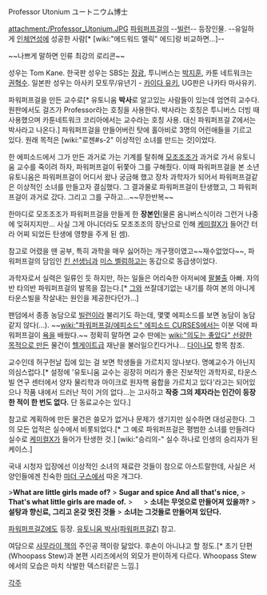 Professor Utonium
ユートニウム博士

attachment:/Professor_Utonium.JPG
[[파워퍼프걸]]의 --[[빌런]]-- 등장인물. --유일하게 [[인체연성]]에 성공한 사람[* [wiki:"에드워드 엘릭" 에드]랑 비교하면...]--

~~나쁘게 말하면 인류 최강의 로리콘~~

성우는 Tom Kane.
한국판 성우는 SBS는 [[장광]], 투니버스는 [[박조호|박지훈]], 카툰 네트워크는 [[권혁수]].
일본판 성우는 아사키 모토무/유년기 - [[카이다 유키]], UG판은 나카타 마사유키.

파워퍼프걸을 만든 교수로[* 유토니움 '''박사'''로 알고있는 사람들이 있는데 엄연히 교수다. 원판에서도 걸즈가 Professor라는 호칭을 사용한다. 박사라는 호칭은 투니버스 더빙 때 사용했으며 카툰네트워크 코리아에서는 교수라는 호칭 사용. 대신 파워퍼프걸 Z에서는 박사라고 나온다.] 파워퍼프걸을 만들어버린 탓에 홀아비로 3명의 어린애들을 기르고 있다. 원래 목적은 [wiki:"로젠#s-2" 이상적인 소녀를 만드는 것]이었다.

한 에피소드에서 그가 만든 과거로 가는 기계를 탈취해 [[모조조조]]가 과거로 가서 유토니움 교수를 죽이려 하자, 파워퍼프걸이 뒤쫓아 그를 구해줬다. 이때 파워퍼프걸을 본 소년 유토니움은 파워퍼프걸이 어디서 왔나 궁금해 했고 장차 과학자가 되어서 파워퍼프걸같은 이상적인 소녀를 만들고자 결심했다. 그 결과물로 파워퍼프걸이 탄생했고, 그 파워퍼프걸이 과거로 갔다. 그리고 그를 구하고...~~무한반복~~

한마디로 모조조조가 파워퍼프걸을 만들게 한 '''장본인'''(물론 옴니버스식이라 그런거 나중에 잊혀지지만... 사실 그게 아니더라도 모조조조의 장난으로 인해 [[케미컬X]]가 들어간 터라 어찌 되었든 탄생에 영향을 주게 된 셈).

참고로 어렸을 땐 공부, 특히 과학을 매우 싫어하는 개구쟁이였고~~재수없었다~~, 파워퍼프걸의 담임인 [[킨 선생님]]과 [[미스 벨럼]]하고는 동갑으로 동급생이었다.

과학자로서 실력은 일류인 듯 하지만, 하는 일들은 어리숙한 아저씨에 [[팔불출]] 아빠. 자의반 타의반 파워퍼프걸의 발목을 잡는다.[* [[그]]와 쓰잘데기없는 내기를 하여 본의 아니게 타운스빌을 작살내는 원인을 제공한다던가...]

팬덤에서 종종 농담으로 [[빌런]]이라 불리기도 하는데, 몇몇 에피소드를 보면 농담이 농담같지 않다(...). ~~[[wiki:"파워퍼프걸/에피소드" 에피소드 CURSES]]에서는 이분 덕에 파워퍼프걸이 [[욕]]을 배웠다.~~ 정확히 말하면 교수 딴에는 [[wiki:"의도는 좋았다" 선량한 목적으로 만든]] 물건이 [[헬게이트]]급 재난을 불러일으킨다거나... [[다이나모]] 항목 참조.

교수인데 허구헌날 집에 있는 걸 보면 학생들을 가르치지 않나보다. 명예교수가 아닌지 의심스럽다.[* 설정에 '유토니움 교수는 굉장히 머리가 좋은 진보적인 과학자로, 타운스빌 연구 센터에서 양자 물리학과 마이크로 원자핵 융합을 가르치고 있다'라고는 되어있으나 작품 내에서 드러난 적이 거의 없다...는 고사하고 '''작중 그의 제자라는 인간이 등장한 적이 한 번도 없다.''' 단 동료교수는 있다.]

참고로 계획하에 만든 물건은 쓸모가 없거나 문제가 생기지만 실수하면 대성공한다. 그의 모든 업적은 실수에서 비롯되었다.[* 그 예로 파워퍼프걸은 평범한 소녀를 만들려다 실수로 [[케미컬X]]가 들어가 탄생한 것.] [wiki:"승리의-" 실수 하나로 인생의 승리자가 된 케이스.] 

국내 시청자 입장에선 이상적인 소녀의 재료란 것들이 참으로 아스트랄한데, 사실은 서양인들에겐 친숙한 [[마더 구스]]에서 따온 개그다.

>'''What are little girls made of?'''
> '''Sugar and spice And all that's nice,'''
> '''That's what little girls are made of.'''
> 　
> '''소녀는 무엇으로 만들어져 있을까?'''
> '''설탕과 향신료, 그리고 온갖 멋진 것들'''
> '''소녀는 그것들로 만들어져 있단다.'''

[[파워퍼프걸Z]]에도 등장. [[유토니움 박사(파워퍼프걸Z)]] 참고.

여담으로 [[사무라이 잭]]의 주인공 잭이랑 닮았다. 후손이 아니냐고 할 정도.[* 초기 단편(Whoopass Stew)과 본편 시리즈에서의 외모가 판이하게 다르다. Whoopass Stew에서의 모습은 마치 삭발한 덱스터같은 느낌.]

[[각주]]
